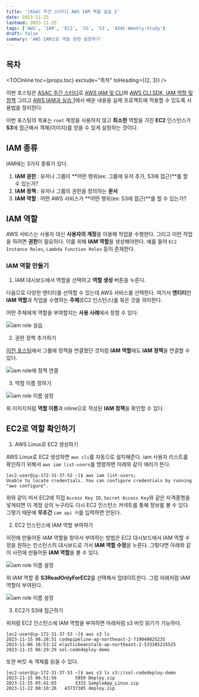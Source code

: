 ```yaml
---
title: '[ASAC 주간 스터디] AWS IAM 역할 실습 2'
date: 2023-11-25
lastmod: 2023-11-25
tags: ['AWS', 'IAM', 'EC2', 'SG', 'S3', 'ASAC-Weekly-Study']
draft: false
summary: 'AWS IAM으로 역할 권한 설정하기'
---
```


## 목차

<TOCInline toc={props.toc} exclude="목차" toHeading={(2, 3)} />

이번 포스팅은 [ASAC 주간 스터디](tags/ASAC-Weekly-Study)로 [AWS IAM 및 CLI](/blog/aws/aws-iam)와
[AWS CLI,SDK, IAM 역할 및 정책](/blog/aws/aws-cli-sdk-iam1) 그리고
[AWS IAM과 실습 1](/blog/study/study-aws-iam1)에서 배운 내용을
실제 프로젝트에 적용할 수 있도록 사용법을 정리한다.

이번 포스팅의 목표는 `root` 계정을 사용하지 않고 **최소한** 역할을 가진 **EC2** 인스턴스가 **S3**에 접근해서 객체(이미지)를 얻을 수 있게
설정하는 것이다.

## IAM 종류

IAM에는 3가지 종류가 있다.

1. **IAM 권한** : 유저나 그룹이 **어떤 행위(ex: 그룹에 유저 추가, S3에 접근)**를 할 수 있는가?
2. **IAM 정책** : 유저나 그룹의 권한을 정의하는 **문서**
3. **IAM 역할** : 어떤 AWS 서비스가 **어떤 행위(ex: S3에 접근)**를 할 수 있는가?

## IAM 역할

AWS 서비스는 사용자 대신 **사용자의 계정**을 이용해 작업을 수행한다.
그리고 이런 작업을 하려면 **권한**이 필요하다. 이를 위해 **IAM 역할**을 생성해야한다. 예를 들어 `EC2 Instance Roles`, `Lambda Function Roles` 등이 존재한다.

### IAM 역할 만들기

1. IAM 대시보드에서 역할을 선택하고 **역할 생성** 버튼을 누른다.

다음으로 다양한 엔티티를 선댁할 수 있는데 AWS 서비스를 선택한다.
여기서 **엔티티**란 **IAM 역할**과 작업을 수행하는 **주체**(EC2 인스턴스)를 묶은 것을 의미한다.

어떤 주체에게 역할을 부여할지는 **사용 사례**에서 정할 수 있다.

<img src="/static/images/study/study-iam-role1.png" alt="iam role 실습" />

2. 권한 정책 추가하기

[이전 포스팅](/blog/aws/aws-cli-sdk-iam1)에서 그룹에 정책을 연결했던 것처럼 **IAM 역할**에도 **IAM 정책**을 연결할 수 있다.

<img src="/static/images/study/study-iam-role2.png" alt="iam role에 정책 연결" />

3. 역할 이름 정하기

<img src="/static/images/study/study-iam-role3.png" alt="iam role 이름 설정" />

위 이미지처럼 **역할 이름**과 inline으로 작성된 **IAM 정책**을 확인할 수 있다.

## EC2로 역할 확인하기

1. AWS Linux로 EC2 생성하기

AWS Linux로 EC2 생성하면 `aws cli`를 자동으로 설치해준다.
iam 사용자 리스트를 확인하기 위해서 `aws iam list-users`를 명령하면 아래와 같이 에러가 뜬다.

```
[ec2-user@ip-172-31-37-53 ~]$ aws iam list-users;
Unable to locate credentials. You can configure credentials by running "aws configure".
```

위와 같이 떠서 EC2에 직접 `Access Key ID`, `Secret Access Key`와 같은 자격증명을 넣게되면 이 계정 상의 누구라도 다시 EC2 인스턴스 커넥트를 통해
정보를 볼 수 있다. 그렇기 때문에 **무조건** `iam api 키`를 입력하면 안된다.

2. EC2 인스턴스에 IAM 역할 부여하기

이전에 만들어둔 IAM 역할을 찾아서 부여하는 방법은 EC2 대시보드에서 IAM 역할 수정을 원하는 인스턴스의 대시보드로 가서
**IAM 역할 수정**을 누른다. 그렇다면 아래와 같이 사전에 만들어둔 **IAM 역할**을 볼 수 있다.

<img src="/static/images/study/study-iam-role4.png" alt="iam role 이름 설정" />

위 IAM 역할 중 **S3ReadOnlyForEC2**를 선택해서 업데이트한다. 그럼 아래처럼 IAM 역할이 부여된다.

<img src="/static/images/study/study-iam-role5.png" alt="iam role 이름 설정" />

3. EC2가 S3에 접근하기

위처럼 EC2 인스턴스에 IAM 역할을 부여하면 아래처럼 s3 버킷 읽기가 가능하다.

```
[ec2-user@ip-172-31-37-53 ~]$ aws s3 ls
2023-11-15 06:28:51 codepipeline-ap-northeast-2-719049025235
2023-11-06 16:53:12 elasticbeanstalk-ap-northeast-2-533385215525
2023-11-15 06:29:29 sol-codedeploy-demo
```

또한 버킷 속 객체를 읽을 수 있다.

```
[ec2-user@ip-172-31-37-53 ~]$ aws s3 ls s3://sol-codedeploy-demo
2023-11-15 06:51:56       5859 Deploy.zip
2023-11-15 05:41:03       5333 SampleApp_Linux.zip
2023-11-22 00:10:26   43737385 deploy.zip
```

